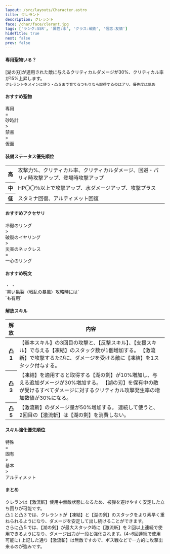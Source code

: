 ```yaml
---
layout: /src/layouts/Character.astro
title: クレラント
description: クレラント
face: /char/face/clerant.jpg
tags: ['ランク:SSR', '属性:水', 'クラス:戦術', '信念:友情']
hideTitle: true
next: false
prev: false
---
```


#### 専用聖物いる？
[湖の刃]が適用された敵に与えるクリティカルダメージが30%、クリティカル率が15%上昇します。<br/>
`クレラントをメインに使う・凸５まで育てるつもりなら取得するのはアリ、優先度は低め`

#### おすすめ聖物
<div className={'flex gap-2'}>
  <div className="ex-relic-chip">専用</div>
  <span> = </span>
  <div className="sr-relic-chip">砂時計</div>
  <span> > </span>
  <div className="sr-relic-chip">禁書</div>
  <span> > </span>
  <div className="r-relic-chip">仮面</div>
</div>

#### 装備ステータス優先順位
<table>
  <tbody>
    <tr>
      <th>高</th>
      <td>
        攻撃力%、クリティカル率、クリティカルダメージ、回避・パリィ時攻撃アップ、登場時攻撃アップ
      </td>
    </tr>
    <tr>
      <th>中</th>
      <td>
        HP〇〇％以上で攻撃アップ、水ダメージアップ、攻撃プラス
      </td>
    </tr>
    <tr>
      <th>低</th>
      <td>
        スタミナ回復、アルティメット回復
      </td>
    </tr>
  </tbody>
</table>

#### おすすめアクセサリ
<div className={'flex gap-2'}>
  <div className="n-relic-chip">冷徹のリング</div>
  <span> > </span>
  <div className="n-relic-chip">破裂のイヤリング</div>
  <span> > </span>
  <div className="n-relic-chip">災害のネックレス</div>
  <span> = </span>
  <div className="n-relic-chip">一心のリング</div>
</div>

#### おすすめ呪文
<div className={'relative flex gap-2'}>
  <span className={'flex flex-row gap-2'}>
    <SpellIcon type="deer" count={2}/>
    <SpellIcon type="marksman" count={2}/>
  </span>
  <span> ・ </span>
  <span className={'flex flex-row gap-2'}>
    <SpellIcon type="archer" count={2}/>
    <SpellIcon type="deer" count={2}/>
  </span>
  <span> ・ </span>
  <span className={'flex flex-row gap-2'}>
    <SpellIcon type="wolf" count={2}/>
    <SpellIcon type="marksman" count={2}/>
  </span>
</div>
<div className={'flex flex-row gap-2'}>
  <div>`黒い亀裂（戦乱の暴風）攻略時には`</div>
  <SpellIcon type="archer" count={4}/>
  <div>`も有用`</div>
</div>

#### 解放スキル
<table>
  <thead>
    <tr>
      <th style={{minWidth: '50px'}}>解放</th>
      <th>内容</th>
    </tr>
  </thead>
  <tbody>
    <tr>
      <th>凸1</th>
      <td>
        【基本スキル】の3回目の攻撃と、【反撃スキル】、【支援スキル】で与える【凍結】のスタック数が1個増加する。
        【激流新】で攻撃するたびに、ダメージを受ける敵に【凍結】を1スタック付与する。
      </td>
    </tr>
    <tr>
      <th>凸3</th>
      <td>
        【凍結】を適用すると取得する【湖の剣】が10%増加し、与える追加ダメージが30%増加する。
        【湖の刃】を保有中の敵が受けるすべてダメージに対するクリティカル攻撃発生率の増加数値が30%になる。
      </td>
    </tr>
    <tr>
      <th>凸5</th>
      <td>
        【激流斬】のダメージ量が50%増加する。
        連続して使うと、 2回目の【激流斬】は【湖の剣】を消費しない。
      </td>
    </tr>
  </tbody>
</table>

#### スキル強化優先順位
<div className={'flex gap-2'}>
  <div className="n-relic-chip">特殊</div>
  <span> = </span>
  <div className="n-relic-chip">固有</div>
  <span> > </span>
  <div className="n-relic-chip">基本</div>
  <span> > </span>
  <div className="n-relic-chip">アルティメット</div>
</div>

#### まとめ
クレランは【激流斬】使用中無敵状態になるため、被弾を避けやすく安定した立ち回りが可能です。<br/>
凸１と凸３では、クレラントが【凍結】と【湖の剣】のスタックをより素早く重ねられるようになり、ダメージを安定して出し続けることができます。<br/>
さらに凸５では、【湖の剣】が最大スタック時に【激流斬】を２回以上連続で使用できるようになり、ダメージ出力が一段と強化されます。(4~6回連続で使用可能に)
上記した通り【激流斬】は無敵ですので、ボス戦などで一方的に攻撃出来るのが強みです。